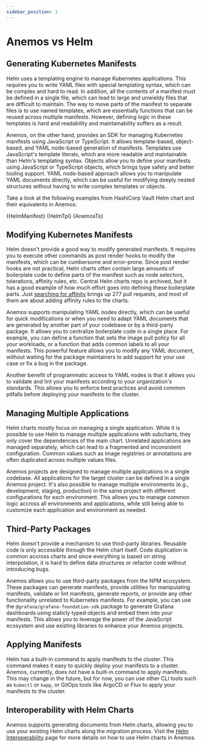 ```yaml
---
sidebar_position: 1
---
```




# Anemos vs Helm

## Generating Kubernetes Manifests

Helm uses a templating engine to manage Kubernetes applications. This requires you to write YAML files
with special templating syntax, which can be complex and hard to read. In addition, all the contents of
a manifest must be defined in a single file, which can lead to large and unwieldy files that are difficult to maintain.
The way to move parts of the manifest to separate files is to use named templates, which are
essentially functions that can be reused across multiple manifests. However, defining logic in these templates
is hard and readability and maintainability suffers as a result.

Anemos, on the other hand, provides an SDK for managing Kubernetes manifests using JavaScript or TypeScript.
It allows template-based, object-based, and YAML node-based generation of manifests. Templates use JavaScript's
template literals, which are more readable and maintainable than Helm's templating syntax. Objects
allow you to define your manifests using JavaScript or TypeScript objects, which brings type safety and better
tooling support. YAML node-based approach allows you to manipulate YAML documents directly, which can be useful
for modifying deeply nested structures without having to write complex templates or objects.

Take a look at the following examples from HashiCorp Vault Helm chart and their equivalents in Anemos:

<Tabs>
<TabItem value="Helm Manifest">
    <CodeBlock language='yaml' showLineNumbers>
        {HelmManifest}
    </CodeBlock>
</TabItem>

<TabItem value="Helm Named Template">
    <CodeBlock language='yaml' showLineNumbers>
        {HelmTpl}
    </CodeBlock>
</TabItem>
</Tabs>

<CodeBlock title='Anemos' language="typescript" showLineNumbers>
    {AnemosTs}
</CodeBlock>

## Modifying Kubernetes Manifests

Helm doesn't provide a good way to modify generated manifests. It requires you to execute other commands as post
render hooks to modify the manifests, which can be cumbersome and error-prone. Since post render hooks are not
practical, Helm charts often contain large amounts of boilerplate code to define parts of the manifest such as
node selectors, tolerations, affinity rules, etc. Central Helm charts repo is archived, but it has a good example of
how much effort goes into defining these boilerplate parts. Just [searching for affinity](https://github.com/search?q=repo%3Ahelm%2Fcharts+affinity&type=pullrequests)
brings up 277 pull requests, and most of them are about adding affinity rules to the charts.

Anemos supports manipulating YAML nodes directly, which can be useful for quick modifications or when you need
to adapt YAML documents that are generated by another part of your codebase or by a third-party package. It allows you to
centralize boilerplate code in a single place. For example, you can define a function that sets the image pull policy
for all your workloads, or a function that adds common labels to all your manifests. This powerful feature allows you to
modify any YAML document, without waiting for the package maintainers to add support for your use case or fix a bug in the package.

Another benefit of programmatic access to YAML nodes is that it allows you to validate and lint your manifests
according to your organization's standards. This allows you to enforce best practices and avoid common pitfalls
before deploying your manifests to the cluster.

##  Managing Multiple Applications

Helm charts mostly focus on managing a single application. While it is possible to use Helm to manage multiple applications
with subcharts, they only cover the dependencies of the main chart. Unrelated applications are managed separately, which can lead to
a fragmented and inconsistent configuration. Common values such as image registries or annotations are often duplicated across
multiple values files.

Anemos projects are designed to manage multiple applications in a single codebase. All applications for the target cluster
can be defined in a single Anemos project. It's also possible to manage multiple environments (e.g., development, staging, production)
in the same project with different configurations for each environment. This allows you to manage common logic accross all
environments and applications, while still being able to customize each application and environment as needed.

## Third-Party Packages

Helm doesn't provide a mechanism to use third-party libraries. Reusable code is only accessible through the Helm chart
itself. Code duplication is common accross charts and since everything is based on string interpolation, it is hard to
define data structures or refactor code without introducing bugs.

Anemos allows you to use third-party packages from the NPM ecosystem. These packages can generate manifests,
provide utilities for manipulating manifests, validate or lint manifests, generate reports, or provide any other functionality
unrelated to Kubernetes manifests. For example, you can use the `@grafana/grafana-foundation-sdk` package to generate Grafana dashboards
using staticly typed objects and embed them into your manifests. This allows you to leverage the power of the JavaScript ecosystem
and use existing libraries to enhance your Anemos projects.

## Applying Manifests

Helm has a built-in command to apply manifests to the cluster. This command makes it easy to quickly deploy
your manifests to a cluster. Anemos, currently, does not have a built-in command to apply manifests. This
may change in the future, but for now, you can use other CLI tools such as `kubectl` or `kapp`, or GitOps tools like
ArgoCD or Flux to apply your manifests to the cluster.

## Interoperability with Helm Charts

Anemos supports generating documents from Helm charts, allowing you to use your existing Helm charts
along the migration process. Visit the [Helm Interoperability](../reference/helm-interop) page for more details
on how to use Helm charts in Anemos.